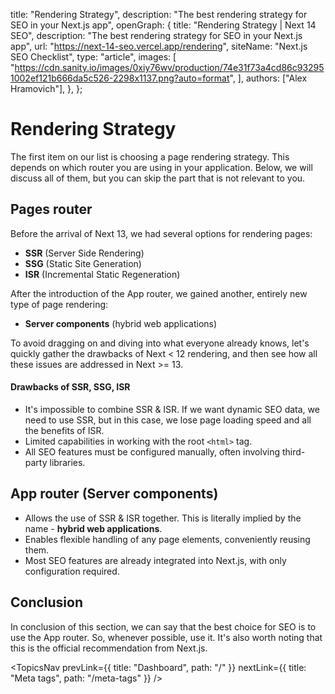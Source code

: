 
  title: "Rendering Strategy",
  description: "The best rendering strategy for SEO in your Next.js app",
  openGraph: {
    title: "Rendering Strategy | Next 14 SEO",
    description: "The best rendering strategy for SEO in your Next.js app",
    url: "https://next-14-seo.vercel.app/rendering",
    siteName: "Next.js SEO Checklist",
    type: "article",
    images: [
      "https://cdn.sanity.io/images/0xiy76wv/production/74e31f73a4cd86c932951002ef121b666da5c526-2298x1137.png?auto=format",
    ],
    authors: ["Alex Hramovich"],
  },
};

# Rendering Strategy

The first item on our list is choosing a page rendering strategy. This depends on which router you are using in your application.
Below, we will discuss all of them, but you can skip the part that is not relevant to you.

## Pages router

Before the arrival of Next 13, we had several options for rendering pages:

- **SSR** (Server Side Rendering)
- **SSG** (Static Site Generation)
- **ISR** (Incremental Static Regeneration)

After the introduction of the App router, we gained another, entirely new type of page rendering:

- **Server components** (hybrid web applications)

To avoid dragging on and diving into what everyone already knows, let's quickly gather the drawbacks of Next < 12 rendering,
and then see how all these issues are addressed in Next >= 13.

#### Drawbacks of SSR, SSG, ISR

- It's impossible to combine SSR & ISR. If we want dynamic SEO data, we need to use SSR,
  but in this case, we lose page loading speed and all the benefits of ISR.
- Limited capabilities in working with the root `<html>` tag.
- All SEO features must be configured manually, often involving third-party libraries.

## App router (Server components)

- Allows the use of SSR & ISR together. This is literally implied by the name - **hybrid web applications**.
- Enables flexible handling of any page elements, conveniently reusing them.
- Most SEO features are already integrated into Next.js, with only configuration required.

## Conclusion

In conclusion of this section, we can say that the best choice for SEO is to use the App router.
So, whenever possible, use it. It's also worth noting that this is the official recommendation from Next.js.

<TopicsNav
  prevLink={{ title: "Dashboard", path: "/" }}
  nextLink={{ title: "Meta tags", path: "/meta-tags" }}
/>

